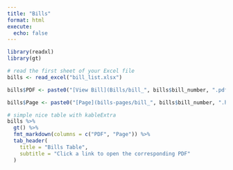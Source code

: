 ```yaml
---
title: "Bills"
format: html
execute:
  echo: false
---
```



```r
library(readxl)
library(gt)

# read the first sheet of your Excel file
bills <- read_excel("bill_list.xlsx")

bills$PDF <- paste0("[View Bill](Bills/bill_", bills$bill_number, ".pdf)")

bills$Page <- paste0("[Page](bills-pages/bill_", bills$bill_number, ".html)")

# simple nice table with kableExtra
bills %>%
  gt() %>%
  fmt_markdown(columns = c("PDF", "Page")) %>%
  tab_header(
    title = "Bills Table",
    subtitle = "Click a link to open the corresponding PDF"
  )
```
